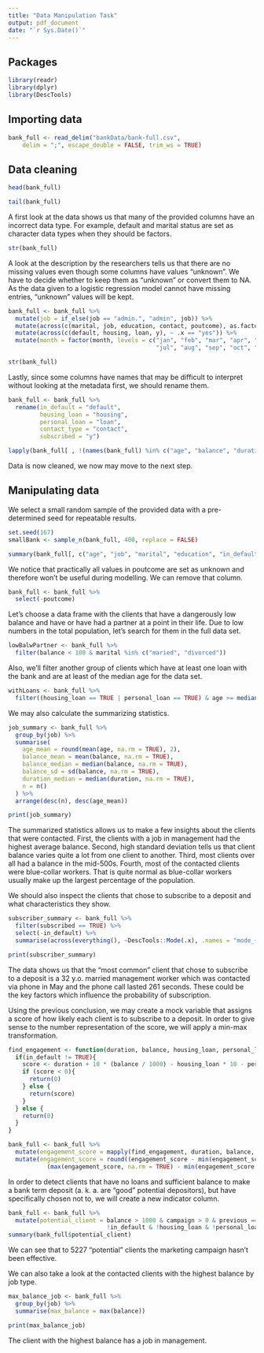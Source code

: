 ```yaml
---
title: "Data Manipulation Task"
output: pdf_document
date: "`r Sys.Date()`"
---
```


## Packages

```r
library(readr)
library(dplyr)
library(DescTools)
```

## Importing data

```r
bank_full <- read_delim("bankData/bank-full.csv", 
    delim = ";", escape_double = FALSE, trim_ws = TRUE)
```

## Data cleaning

```r
head(bank_full)
```

```r
tail(bank_full)
```

A first look at the data shows us that many of the provided columns have an incorrect data type. For example, default and marital status are set as character data types when they should be factors.

```r
str(bank_full)
```

A look at the description by the researchers tells us that there are no missing values even though some columns have values "unknown". We have to decide whether to keep them as "unknown" or convert them to NA. As the data given to a logistic regression model cannot have missing entries, "unknown" values will be kept.

```r
bank_full <- bank_full %>%
  mutate(job = if_else(job == "admin.", "admin", job)) %>% 
  mutate(across(c(marital, job, education, contact, poutcome), as.factor)) %>% 
  mutate(across(c(default, housing, loan, y), ~ .x == "yes")) %>% 
  mutate(month = factor(month, levels = c("jan", "feb", "mar", "apr", "may", "jun",
                                          "jul", "aug", "sep", "oct", "nov", "dec")))

str(bank_full)
```

Lastly, since some columns have names that may be difficult to interpret without looking at the metadata first, we should rename them.

```r
bank_full <- bank_full %>% 
  rename(in_default = "default",
         housing_loan = "housing",
         personal_loan = "loan",
         contact_type = "contact",
         subscribed = "y")
```

```r
lapply(bank_full[ , !(names(bank_full) %in% c("age", "balance", "duration", "pdays"))], unique)
```

Data is now cleaned, we now may move to the next step.

## Manipulating data

We select a small random sample of the provided data with a pre-determined seed for repeatable results.

```r
set.seed(167)
smallBank <- sample_n(bank_full, 400, replace = FALSE)
```

```r
summary(bank_full[, c("age", "job", "marital", "education", "in_default", "housing_loan", "personal_loan", "poutcome")])
```
We notice that practically all values in poutcome are set as unknown and therefore won't be useful during modelling. We can remove that column.

```r
bank_full <- bank_full %>% 
  select(-poutcome)
```

Let's choose a data frame with the clients that have a dangerously low balance and have or have had a partner at a point in their life. Due to low numbers in the total population, let's search for them in the full data set.

```r
lowBalwPartner <- bank_full %>% 
  filter(balance < 100 & marital %in% c("maried", "divorced"))
```

Also, we'll filter another group of clients which have at least one loan with the bank and are at least of the median age for the data set.

```r
withLoans <- bank_full %>% 
  filter((housing_loan == TRUE | personal_loan == TRUE) & age >= median(age, na.rm = TRUE))
```

We may also calculate the summarizing statistics.

```r
job_summary <- bank_full %>%
  group_by(job) %>%
  summarise(
    age_mean = round(mean(age, na.rm = TRUE), 2),
    balance_mean = mean(balance, na.rm = TRUE),
    balance_median = median(balance, na.rm = TRUE),
    balance_sd = sd(balance, na.rm = TRUE),
    duration_median = median(duration, na.rm = TRUE),
    n = n()
  ) %>%
  arrange(desc(n), desc(age_mean))

print(job_summary)
```

The summarized statistics allows us to make a few insights about the clients that were contacted. First, the clients with a job in management had the highest average balance. Second, high standard deviation tells us that client balance varies quite a lot from one client to another. Third, most clients over all had a balance in the mid-500s. Fourth, most of the contacted clients were blue-collar workers. That is quite normal as blue-collar workers usually make up the largest percentage of the population.

We should also inspect the clients that chose to subscribe to a deposit and what characteristics they show.

```r
subscriber_summary <- bank_full %>%
  filter(subscribed == TRUE) %>%
  select(-in_default) %>%
  summarise(across(everything(), ~DescTools::Mode(.x), .names = "mode_{.col}"))

print(subscriber_summary)
```

The data shows us that the "most common" client that chose to subscribe to a deposit is a 32 y.o. married management worker which was contacted via phone in May and the phone call lasted 261 seconds. These could be the key factors which influence the probability of subscription.

Using the previous conclusion, we may create a mock variable that assigns a score of how likely each client is to subscribe to a deposit. In order to give sense to the number representation of the score, we will apply a min-max transformation.

```r
find_engagement <- function(duration, balance, housing_loan, personal_loan, in_default) {
  if(in_default != TRUE){
    score <- duration + 10 * (balance / 1000) - housing_loan * 10 - personal_loan * 20
    if (score < 0){
      return(0)
    } else {
      return(score)
    }
  } else {
    return(0)
  }
}

bank_full <- bank_full %>% 
  mutate(engagement_score = mapply(find_engagement, duration, balance, housing_loan, personal_loan, in_default)) %>%
  mutate(engagement_score = round((engagement_score - min(engagement_score, na.rm = TRUE)) / 
           (max(engagement_score, na.rm = TRUE) - min(engagement_score, na.rm = TRUE)), 3))
```

In order to detect clients that have no loans and sufficient balance to make a bank term deposit (a. k. a. are "good" potential depositors), but have specifically chosen not to, we will create a new indicator column.

```r
bank_full <- bank_full %>%
  mutate(potential_client = balance > 1000 & campaign > 0 & previous == 0 &
                            !in_default & !housing_loan & !personal_loan)
summary(bank_full$potential_client)
```

We can see that to 5227 "potential" clients the marketing campaign hasn't been effective.

We can also take a look at the contacted clients with the highest balance by job type.

```r
max_balance_job <- bank_full %>% 
  group_by(job) %>% 
  summarise(max_balance = max(balance))

print(max_balance_job)
```

The client with the highest balance has a job in management.
